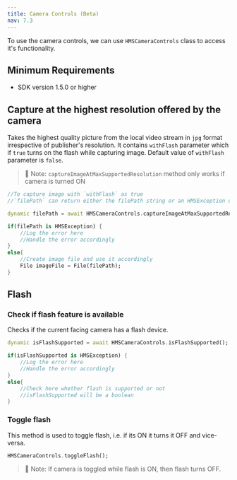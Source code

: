 ```yaml
---
title: Camera Controls (Beta)
nav: 7.3
---
```


To use the camera controls, we can use `HMSCameraControls` class to access it's functionality.

## Minimum Requirements

- SDK version 1.5.0 or higher

## Capture at the highest resolution offered by the camera

Takes the highest quality picture from the local video stream in `jpg` format irrespective of publisher's resolution.
It contains `withFlash` parameter which if `true` turns on the flash while capturing image. Default value of `withFlash`
parameter is `false`.

> 🔑 Note: `captureImageAtMaxSupportedResolution` method only works if camera is turned ON

```dart
//To capture image with `withFlash` as true
//`filePath` can return either the filePath string or an HMSException object in case of error

dynamic filePath = await HMSCameraControls.captureImageAtMaxSupportedResolution(withFlash: true);

if(filePath is HMSException) {
    //Log the error here 
    //Handle the error accordingly
}
else{
    //Create image file and use it accordingly
    File imageFile = File(filePath);
}
```

## Flash

### Check if flash feature is available

Checks if the current facing camera has a flash device.

```dart
dynamic isFlashSupported = await HMSCameraControls.isFlashSupported();

if(isFlashSupported is HMSException) {
    //Log the error here 
    //Handle the error accordingly
}
else{
    //Check here whether flash is supported or not
    //isFlashSupported will be a boolean
}
```

### Toggle flash

This method is used to toggle flash, i.e. if its ON it turns it OFF and vice-versa.

```dart 
HMSCameraControls.toggleFlash();
```

> 🔑 Note: If camera is toggled while flash is ON, then flash turns OFF.
